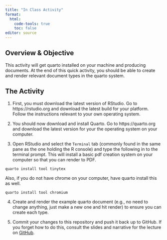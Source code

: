 ```yaml
---
title: "In Class Activity"
format: 
  html:
    code-tools: true
    toc: false
editor: source
---
```


## Overview & Objective

This activity will get quarto installed on your machine and producing documents.  At the end of this quick activity, you should be able to create and render relevant document types in the quarto system.


## The Activity

1. First, you must download the latest version of RStudio.  Go to https://rstudio.org and download the latest build for your platform.  Follow the instructions relevant to your own operating system.

2. You should now download and install Quarto.  Go to https://quarto.org and download the latest version for your the operating system on your computer.

3. Open RStudio and select the `Terminal` tab (commonly found in the same pane as the one holding the R console) and type the following in to the terminal prompt.  This will install a basic pdf creation system on your computer so that you can render to PDF.

```
quarto install tool tinytex
```

Also, if you do not have chrome on your computer, have quarto install this as well.

```
quarto install tool chromium
```

4. Create and render the example quarto document (e.g., no need to change anything, just make a new one and hit render) to ensure you can create each type.


5. Commit your changes to this repository and push it back up to GitHub.  If you forget how to do this, consult the slides and narrative for the lecture on [GitHub](https://dyerlabteaching.github.io/Github/).